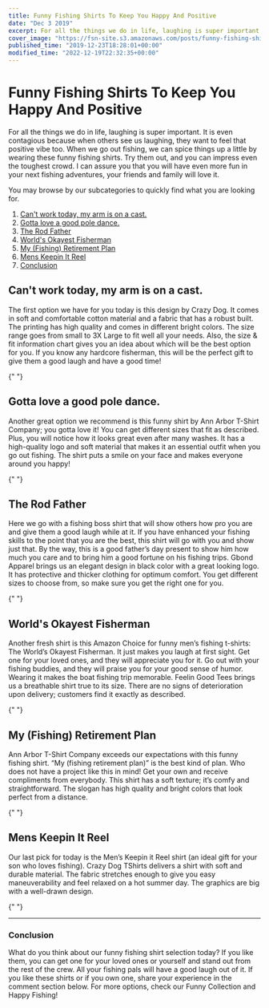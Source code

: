 ```yaml
---
title: Funny Fishing Shirts To Keep You Happy And Positive
date: "Dec 3 2019"
excerpt: For all the things we do in life, laughing is super important. It is even contagious because when others see us laughing, they want to feel that
cover_image: "https://fsn-site.s3.amazonaws.com/posts/funny-fishing-shirts.png"
published_time: "2019-12-23T18:28:01+00:00"
modified_time: "2022-12-19T22:32:35+00:00"
---
```


# Funny Fishing Shirts To Keep You Happy And Positive

For all the things we do in life, laughing is super important. It is even contagious because when others see us laughing, they want to feel that positive vibe too. When we go out fishing, we can spice things up a little by wearing these funny fishing shirts. Try them out, and you can impress even the toughest crowd. I can assure you that you will have even more fun in your next fishing adventures, your friends and family will love it.

You may browse by our subcategories to quickly find what you are looking for.

1. [Can't work today, my arm is on a cast.](#Cast "Can't work today, my arm is on a cast.")
2. [Gotta love a good pole dance.](#Gottalove "Gotta love a good pole dance.")
3. [ The Rod Father](#TheRodFather "The Rod Father")
4. [World's Okayest Fisherman](#WorldsOkayestFisherman "World's Okayest Fisherman")
5. [My (Fishing) Retirement Plan](#MyFishingRetirementPlan "My (Fishing) Retirement Plan")
6. [Mens Keepin It Reel](#MensKeepinItReel "Mens Keepin It Reel")
7. [Conclusion](#Conclusion "Conclusion")

## <a name="Cast">Can't work today, my arm is on a cast.</a>

The first option we have for you today is this design by Crazy Dog. It comes in soft and comfortable cotton material and a fabric that has a robust built. The printing has high quality and comes in different bright colors.
The size range goes from small to 3X Large to fit well all your needs. Also, the size & fit information chart gives you an idea about which will be the best option for you. If you know any hardcore fisherman, this will be the perfect gift to give them a good laugh and have a good time!

<GetProduct productSlug="crazy-dog-funny-fishing-tee" />{" "}

## <a name="Gottalove">Gotta love a good pole dance.</a>

Another great option we recommend is this funny shirt by Ann Arbor T-Shirt Company; you gotta love it! You can get different sizes that fit as described. Plus, you will notice how it looks great even after many washes. It has a high-quality logo and soft material that makes it an essential outfit when you go out fishing. The shirt puts a smile on your face and makes everyone around you happy!

<GetProduct productSlug="gotta-love-a-good-pole-dance-funny-fishing-pole-humor-fisherman-unisex-t-shirt" />{" "}

## <a name="TheRodFather"> The Rod Father</a>

Here we go with a fishing boss shirt that will show others how pro you are and give them a good laugh while at it. If you have enhanced your fishing skills to the point that you are the best, this shirt will go with you and show just that. By the way, this is a good father’s day present to show him how much you care and to bring him a good fortune on his fishing trips.
Gbond Apparel brings us an elegant design in black color with a great looking logo. It has protective and thicker clothing for optimum comfort. You get different sizes to choose from, so make sure you get the right one for you.

<GetProduct productSlug="gbond-apparel-the-rodfather-funny-parody-t-shirt" />{" "}

## <a name="WorldsOkayestFisherman">World's Okayest Fisherman</a>

Another fresh shirt is this Amazon Choice for funny men’s fishing t-shirts: The World’s Okayest Fisherman. It just makes you laugh at first sight. Get one for your loved ones, and they will appreciate you for it. Go out with your fishing buddies, and they will praise you for your good sense of humor. Wearing it makes the boat fishing trip memorable.
Feelin Good Tees brings us a breathable shirt true to its size. There are no signs of deterioration upon delivery; customers find it exactly as described.

<GetProduct productSlug="worlds-okayest-fisherman-fishing-dad-graphic-novelty-sarcastic-funny-t-shirt" />{" "}

## <a name="MyFishingRetirementPlan">My (Fishing) Retirement Plan</a>

Ann Arbor T-Shirt Company exceeds our expectations with this funny fishing shirt. “My (fishing retirement plan)” is the best kind of plan. Who does not have a project like this in mind! Get your own and receive compliments from everybody.
This shirt has a soft texture; it’s comfy and straightforward. The slogan has high quality and bright colors that look perfect from a distance.

<GetProduct productSlug="my-fishing-retirement-plan-funny-fish-pole-humor-fisherman-men-joke-t-shirt" />{" "}

## <a name="MensKeepinItReel">Mens Keepin It Reel</a>

Our last pick for today is the Men’s Keepin it Reel shirt (an ideal gift for your son who loves fishing). Crazy Dog TShirts delivers a shirt with soft and durable material. The fabric stretches enough to give you easy maneuverability and feel relaxed on a hot summer day. The graphics are big with a well-drawn design.

<GetProduct productSlug="mens-keepin-it-reel-tshirt-funny-cool-fishing-bass-outdoors-sporting-tee" />{" "}

---

### <a name="Conclusion">Conclusion</a>

What do you think about our funny fishing shirt selection today? If you like them, you can get one for your loved ones or yourself and stand out from the rest of the crew. All your fishing pals will have a good laugh out of it. If you like these shirts or if you own one, share your experience in the comment section below. For more options, check our Funny Collection and Happy Fishing!
